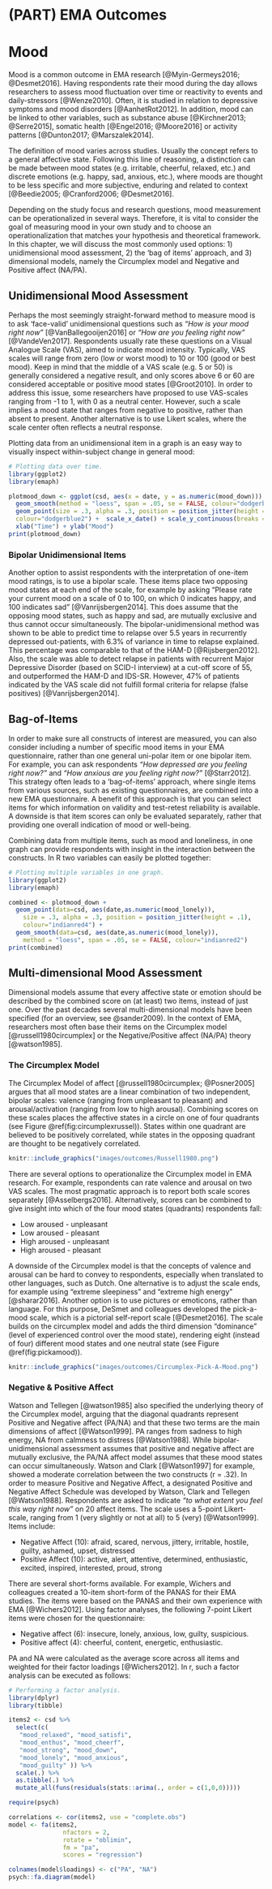 
# (PART) EMA Outcomes {-}

# Mood {#mood}
\index{Mood}
\index{Mood assessment}

\index{EMA research!Mood disorders}
\index{EMA research!Substance-related disorders}
\index{EMA research!Somatic health}
\index{EMA research!Activity patterns}

Mood is a common outcome in EMA research [@Myin-Germeys2016; @Desmet2016].
Having respondents rate their mood during the day allows researchers to assess
mood fluctuation over time or reactivity to events and daily-stressors
[@Wenze2010]. Often, it is studied in relation to depressive symptoms and mood
disorders [@AanhetRot2012]. In addition, mood can be linked to other
variables, such as substance abuse [@Kirchner2013; @Serre2015], somatic health
[@Engel2016; @Moore2016] or activity patterns [@Dunton2017; @Marszalek2014].

\index{Mood definitions}
\index{Mood definitions!Mood states}
\index{Mood definitions!Emotions}
The definition of mood varies across studies. Usually the concept refers to a
general affective state. Following this line of reasoning, a distinction can be
made between mood states (e.g. irritable, cheerful, relaxed, etc.) and discrete
emotions (e.g. happy, sad, anxious, etc.), where moods are thought to be less
specific and more subjective, enduring and related to context [@Beedie2005;
@Cranford2006; @Desmet2016].

Depending on the study focus and research questions, mood measurement can be
operationalized in several ways. Therefore, it is vital to consider the goal of
measuring mood in your own study and to choose an operationalization that
matches your hypothesis and theoretical framework. In this chapter, we will
discuss the most commonly used options: 1) unidimensional mood assessment, 2)
the 'bag of items' approach, and 3) dimensional models, namely the Circumplex
model and Negative and Positive affect (NA/PA).

## Unidimensional Mood Assessment
\index{Mood assessment!Unidimensional}
Perhaps the most seemingly straight-forward method to measure mood is to ask
'face-valid' unidimensional questions such as *"How is your mood right now"*
[@VanBallegooijen2016] or *"How are you feeling right now"* [@VandeVen2017].
Respondents usually rate these questions on a Visual Analogue Scale (VAS), aimed
to indicate mood intensity. Typically, VAS scales will range from zero (low or
worst mood) to 10 or 100 (good or best mood). Keep in mind that the middle of a
VAS scale (e.g. 5 or 50) is generally considered a negative result, and only
scores above 6 or 60 are considered acceptable or positive mood states
[@Groot2010]. In order to address this issue, some researchers have proposed
to use VAS-scales ranging from -1 to 1, with 0 as a neutral center. However,
such a scale implies a mood state that ranges from negative to positive, rather
than absent to present. Another alternative is to use Likert scales, where the
scale center often reflects a neutral response.

Plotting data from an unidimensional item in a graph is an easy way to visually
inspect within-subject change in general mood:

```r
# Plotting data over time.
library(ggplot2) 
library(emaph)

plotmood_down <- ggplot(csd, aes(x = date, y = as.numeric(mood_down))) +
  geom_smooth(method = "loess", span = .05, se = FALSE, colour="dodgerblue4") + 
  geom_point(size = .3, alpha = .3, position = position_jitter(height = .1),
  colour="dodgerblue2") +  scale_x_date() + scale_y_continuous(breaks = 1:7) +
  xlab("Time") + ylab("Mood") 
print(plotmood_down)
```  

### Bipolar Unidimensional Items
\index{Mood assessment!Bipolar unidimensional}

Another option to assist respondents with the interpretation of one-item mood
ratings, is to use a bipolar scale. These items place two opposing mood states
at each end of the scale, for example by asking "Please rate your current mood
on a scale of 0 to 100, on which 0 indicates happy, and 100 indicates sad"
[@Vanrijsbergen2014]. This does assume that the opposing mood states, such as
happy and sad, are mutually exclusive and thus cannot occur simultaneously. The
bipolar-unidimensional method was shown to be able to predict time to relapse
over 5.5 years in recurrently depressed out-patients, with 6.3% of variance in
time to relapse explained. This percentage was comparable to that of the HAM-D
[@Rijsbergen2012]. Also, the scale was able to detect relapse in patients with
recurrent Major Depressive Disorder (based on SCID-I interview) at a cut-off
score of 55, and outperformed the HAM-D and IDS-SR. However, 47% of patients
indicated by the VAS scale did not fulfill formal criteria for relapse (false
positives) [@Vanrijsbergen2014].

## Bag-of-Items
\index{Mood assessment!Bag-of-Items}

In order to make sure all constructs of interest are measured, you can also
consider including a number of specific mood items in your EMA questionnaire,
rather than one general uni-polar item or one bipolar item. For example, you can
ask respondents *"How depressed are you feeling right now?"* and *"How anxious are
you feeling right now?"* [@Starr2012]. This strategy often leads to a
'bag-of-items' approach, where single items from various sources, such as
existing questionnaires, are combined into a new EMA questionnaire. A benefit of
this approach is that you can select items for which information on validity and
test-retest reliability is available. A downside is that item scores can only be
evaluated separately, rather that providing one overall indication of mood or
well-being.

Combining data from multiple items, such as mood and loneliness, in one graph
can provide respondents with insight in the interaction between the constructs.
In R two variables can easily be plotted together:

```r
# Plotting multiple variables in one graph.
library(ggplot2) 
library(emaph)

combined <- plotmood_down + 
  geom_point(data=csd, aes(date,as.numeric(mood_lonely)), 
    size = .3, alpha = .3, position = position_jitter(height = .1),
    colour="indianred4") + 
  geom_smooth(data=csd, aes(date,as.numeric(mood_lonely)), 
    method = "loess", span = .05, se = FALSE, colour="indianred2")
print(combined)
```  

## Multi-dimensional Mood Assessment
\index{Mood assessment!Multi-dimensional}

Dimensional models assume that every affective state or emotion should be
described by the combined score on (at least) two items, instead of just one.
Over the past decades several multi-dimensional models have been specified (for
an overview, see @sander2009). In the context of EMA, researchers most often
base their items on the Circumplex model [@russell1980circumplex] or the
Negative/Positive affect (NA/PA) theory [@watson1985].

### The Circumplex Model
\index{Mood assessment!Circumplex model}
\index{Mood assessment!Pick-a-mood scale}

The Circumplex Model of affect [@russell1980circumplex; @Posner2005] argues
that all mood states are a linear combination of two independent, bipolar
scales: valence (ranging from unpleasant to pleasant) and arousal/activation
(ranging from low to high arousal). Combining scores on these scales places the
affective states in a circle on one of four quadrants (see Figure
\@ref(fig:circumplexrussel)). States within one quadrant are believed to be positively correlated, while states in the opposing quadrant are thought to be negatively correlated.

```r
knitr::include_graphics("images/outcomes/Russell1980.png")
```

There are several options to operationalize the Circumplex model in EMA
research. For example, respondents can rate valence and arousal on two VAS
scales. The most pragmatic approach is to report both scale scores separately
[@Asselbergs2016]. Alternatively, scores can be combined to give insight into
which of the four mood states (quadrants) respondents fall:

  - Low aroused - unpleasant
  - Low aroused - pleasant
  - High aroused - unpleasant
  - High aroused - pleasant

A downside of the Circumplex model is that the concepts of valence and arousal
can be hard to convey to respondents, especially when translated to other
languages, such as Dutch. One alternative is to adjust the scale ends, for
example using “extreme sleepiness” and “extreme high energy” [@sharar2016].
Another option is to use pictures or emoticons, rather than language. For this
purpose, DeSmet and colleagues developed the pick-a-mood scale, which is a
pictorial self-report scale [@Desmet2016]. The scale builds on the circumplex
model and adds the third dimension "dominance" (level of experienced control
over the mood state), rendering eight (instead of four) different mood states
and one neutral state (see Figure \@ref(fig:pickamood)).

```r
knitr::include_graphics("images/outcomes/Circumplex-Pick-A-Mood.png")
```

### Negative & Positive Affect
\index{Positive and Negative Affect}
\index{Mood assessment!PA/NA} 
\index{Positive Affect|see{Mood assessment!PA/NA}} 
\index{Positive and Negative Affect!PANAS|see{Mood assessment}}

Watson and Tellegen [@watson1985] also specified the underlying theory of the
Circumplex model, arguing that the diagonal quadrants represent Positive and
Negative affect (PA/NA) and that these two terms are the main dimensions of
affect [@Watson1999]. PA ranges from sadness to high energy, NA from calmness
to distress [@Watson1988]. While bipolar-unidimensional assessment assumes
that positive and negative affect are mutually exclusive, the PA/NA affect model
assumes that these mood states can occur simultaneously. Watson and Clark
[@Watson1997] for example, showed a moderate correlation between the two
constructs (r = .32). In order to measure Positive and Negative Affect, a designated
Positive and Negative Affect Schedule was developed by Watson, Clark and
Tellegen [@Watson1988]. Respondents are asked to indicate *"to what extent you
feel this way right now"* on 20 affect items. The scale uses a 5-point
Likert-scale, ranging from 1 (very slightly or not at all) to 5 (very)
[@Watson1999]. Items include:

  - Negative Affect (10): afraid, scared, nervous, jittery, irritable, hostile,
    guilty, ashamed, upset, distressed
  - Positive Affect (10): active, alert, attentive, determined, enthusiastic,
    excited, inspired, interested, proud, strong

There are several short-forms available. For example, Wichers and colleagues
created a 10-item short-form of the PANAS for their EMA studies. The items were
based on the PANAS and their own experience with EMA [@Wichers2012]. Using
factor analyses, the following 7-point Likert items were chosen for the
questionnaire:

  - Negative affect (6): insecure, lonely, anxious, low, guilty, suspicious.
  - Positive affect (4): cheerful, content, energetic, enthusiastic.

PA and NA were calculated as the average score across all items and weighted for
their factor loadings [@Wichers2012]. In r, such a factor analysis can be
executed as follows:

```r
# Performing a factor analysis.
library(dplyr)
library(tibble)

items2 <- csd %>%
  select(c(
   "mood_relaxed", "mood_satisfi",
   "mood_enthus", "mood_cheerf",
   "mood_strong", "mood_down",
   "mood_lonely", "mood_anxious", 
   "mood_guilty" )) %>%
  scale(.) %>%
  as.tibble(.) %>%
  mutate_all(funs(residuals(stats::arima(., order = c(1,0,0)))))

require(psych)

correlations <- cor(items2, use = "complete.obs")
model <- fa(items2,
               nfactors = 2,
               rotate = "oblimin",
               fm = "pa",
               scores = "regression")

colnames(model$loadings) <- c("PA", "NA")
psych::fa.diagram(model)

```
